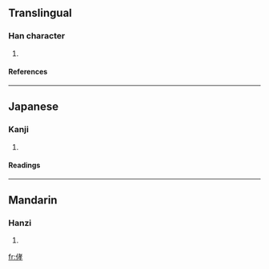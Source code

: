 ==Translingual==
===Han character===
{{Han char|rad=人|as=07|sn=9|four=|canj=人十大木 (OJKD)}}
# {{defn|Han|sort=人07}}
====References====
{{Han ref|kx=0103.310|dkj=00658|dj=0219.090|hdz=10156.140|uh=4FBE|ud=20414}}
----
==Japanese==
===Kanji===
{{ja-kanji|grade=|rs=人07}}
# {{defn|Japanese}} 
====Readings====
{{ja-readings|on=[[こう]] (kō), [[きょう]] (kyō)|kun=[[おおきい]] (ookii)}}
----
==Mandarin==
===Hanzi===
{{cmn-hanzi|pin=[[hāo]] ([[hao1]])|wg=hao<sup>1</sup>}}
# {{defn|Mandarin}}

[[fr:侾]]